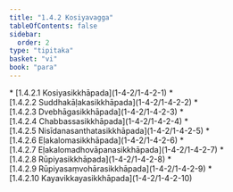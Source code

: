 ```yaml
---
title: "1.4.2 Kosiyavagga"
tableOfContents: false
sidebar:
  order: 2
type: "tipitaka"
basket: "vi"
book: "para"
---
```



<DynamicBreadcrumb />



<TableOfContents book="para" section="1.4.2">
* [1.4.2.1 Kosiyasikkhāpada](1-4-2/1-4-2-1)
* [1.4.2.2 Suddhakāḷakasikkhāpada](1-4-2/1-4-2-2)
* [1.4.2.3 Dvebhāgasikkhāpada](1-4-2/1-4-2-3)
* [1.4.2.4 Chabbassasikkhāpada](1-4-2/1-4-2-4)
* [1.4.2.5 Nisīdanasanthatasikkhāpada](1-4-2/1-4-2-5)
* [1.4.2.6 Eḷakalomasikkhāpada](1-4-2/1-4-2-6)
* [1.4.2.7 Eḷakalomadhovāpanasikkhāpada](1-4-2/1-4-2-7)
* [1.4.2.8 Rūpiyasikkhāpada](1-4-2/1-4-2-8)
* [1.4.2.9 Rūpiyasaṃvohārasikkhāpada](1-4-2/1-4-2-9)
* [1.4.2.10 Kayavikkayasikkhāpada](1-4-2/1-4-2-10)
</TableOfContents>